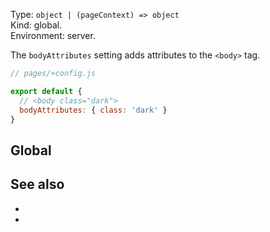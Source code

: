 

Type: `object | (pageContext) => object`  
Kind: global.  
Environment: server.

<ProvidedBy noCustomGuide />

The `bodyAttributes` setting adds attributes to the `<body>` tag.

```js
// pages/+config.js

export default {
  // <body class="dark">
  bodyAttributes: { class: 'dark' }
}
```


## Global

<GlobalNote />


## See also

- <Link href="/head-tags" />
- <Link href="/settings#html-shell" doNotInferSectionTitle />
